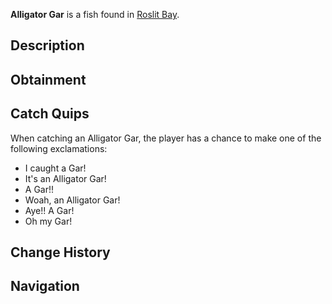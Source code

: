 {{FishInfobox
|image          = Alligator Gar.png
|rarity         = Rare
|sea            = First Sea
|location       = [[Roslit Bay]]
|sublocation    = Freshwater
|sources        = Carbon Crate, Fish Barrel, Fishing Rod, Volcanic Geode
|radar_location = 
|xp             = 100
|weather        = 
|time           = 
|season         = Summer
|bait           = 
|base_weight    = 45
|base_value     = 220
|weight_range   = 25
|base_chance    = 45
|base_resil     = 40
}}
'''Alligator Gar''' is a {{Rarity|Rare}} fish found in [[Roslit Bay]].

== Description ==
{{Description|The Alligator Gar is a large, vicious freshwater fish that can be found in Roslit Bays pond. Gars track back to 100 million years ago, giving them the nickname as a 'living fossil'.|Bestiary Entry}}

== Obtainment ==
{{Description|Can be found in lakes during summer.|Bestiary Hint}}
{{Fish Availability|
Roslit Bay/Freshwater Pond
Roslit Bay/Freshwater Pond Seaweed
|top_rods      = 
Ethereal Prism Rod\156729.24\234673.36;
Leviathan's Fang Rod\151419.8\163332.27;
Champions Rod\150705.05\125992.7;
Celestial Rod\149145.54\125281.97;
Rapid Rod\148112.48\135313.07;
Fortune Rod\86940.67\172384.21;
Crystalized Rod\141646.08\124693.24;
No-Life Rod\146858.29\146858.29;
Seraphic Rod\144283.16\144283.16;
Kraken Rod\122232.78\136689.5;
Depthseeker Rod\141000.84\112321.63;
Trident Rod\139081.36\106129.29;
Avalanche Rod\138839.45\100495.96;
Challenger's Rod\132014\132014;
Rod Of The Forgotten Fang\131481.54\131481.54;
Verdant Shear Rod\128394.64\122351.69;
Free Spirit Rod\127215.27\105454.72;
Zeus Rod\122351.69\122351.69;
Rod Of The Depths\119106.32\119106.32;
Blazebringer Rod\117515.23\115576.16;
Rod Of The Exalted One\114067.43\115988.26;
Volcanic Rod\113404.21\92862.65;
Steady Rod\73146.01\64459.25
|recommended   = Ethereal Prism Rod
}}

== Catch Quips ==
When catching an Alligator Gar, the player has a chance to make one of the following exclamations:
* I caught a Gar!
* It's an Alligator Gar!
* A Gar!!
* Woah, an Alligator Gar!
* Aye!! A Gar!
* Oh my Gar!

== Change History ==
{{Change History|{{subst:Current Version}}}}

== Navigation ==
{{Fish Navbox|Roslit Bay}}